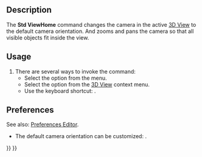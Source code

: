 <languages/>
<translate>

<!--T:1-->
{{Docnav
|[[Std_ViewTrimetric|ViewTrimetric]]
|[[Std_ViewFront|ViewFront]]
|[[Std_View_Menu|Std View Menu]]
|IconL=Std_ViewTrimetric.svg
|IconR=Std_ViewFront.svg
|IconC=Freecad.svg
}}

<!--T:2-->
{{GuiCommand
|Name=Std ViewHome
|MenuLocation=View → Standard Views → Home
|Workbenches=All
|Shortcut={{KEY|Home}}
|Version=0.19
|SeeAlso=[[Std_ViewFitAll|Std ViewFitAll]]
}}

==Description== <!--T:3-->

<!--T:4-->
The '''Std ViewHome''' command changes the camera in the active [[3D_View|3D View]] to the default camera orientation. And zooms and pans the camera so that all visible objects fit inside the view.

==Usage== <!--T:5-->

<!--T:6-->
# There are several ways to invoke the command:
#* Select the {{MenuCommand|View → Standard Views → [[Image:Std_ViewHome.svg|16px]] Home}} option from the menu.
#* Select the {{MenuCommand|Standard Views → [[Image:Std_ViewHome.svg|16px]] Home}} option from the [[3D_View|3D View]] context menu.
#* Use the keyboard shortcut: {{KEY|Home}}.

==Preferences== <!--T:8-->

<!--T:10-->
See also: [[Preferences_Editor|Preferences Editor]].

<!--T:9-->
*  The default camera orientation can be customized: {{MenuCommand|Edit → Preferences → Display → Navigation → Default camera orientation}}.


<!--T:7-->
{{Docnav
|[[Std_ViewTrimetric|ViewTrimetric]]
|[[Std_ViewFront|ViewFront]]
|[[Std_View_Menu|Std View Menu]]
|IconL=Std_ViewTrimetric.svg
|IconR=Std_ViewFront.svg
|IconC=Freecad.svg
}}

</translate>
{{Std_Base_navi{{#translation:}}}}
{{Userdocnavi{{#translation:}}}}